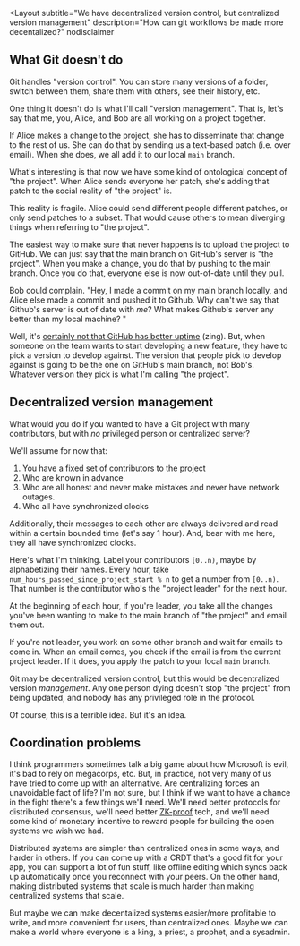 <Layout
 subtitle="We have decentralized version control, but centralized version management"
 description="How can git workflows be made more decentalized?"
 nodisclaimer
>

## What Git doesn't do

Git handles "version control". You can store many versions of a folder, switch between them, share them with others, see their history, etc. 

One thing it doesn't do is what I'll call "version management". That is, let's say that me, you, Alice, and Bob are all working on a project together. 

If Alice makes a change to the project, she has to disseminate that change to the rest of us. She can do that by sending us a text-based patch (i.e. over email). When she does, we all add it to our local `main` branch.

What's interesting is that now we have some kind of ontological concept of "the project". When Alice sends everyone her patch, she's adding that patch to the social reality of "the project" is. 

This reality is fragile. Alice could send different people different patches, or only send patches to a subset. That would cause others to mean diverging things when referring to "the project".

The easiest way to make sure that never happens is to upload the project to GitHub. We can just say that the main branch on GitHub's server is "the project". When you make a change, you do that by pushing to the main branch. Once you do that, everyone else is now out-of-date until they pull. 

Bob could complain. "Hey, I made a commit on my main branch locally, and Alice else made a commit and pushed it to Github. Why can't we say that Github's server is out of date with *me*? What makes Github's server any better than my local machine? "

Well, it's [certainly not that GitHub has better uptime](https://news.ycombinator.com/item?id=32735734) (zing). But, when someone on the team wants to start developing a new feature, they have to pick a version to develop against. The version that people pick to develop against is going to be the one on GitHub's main branch, not Bob's. Whatever version they pick is what I'm calling "the project". 

## Decentralized version management

What would you do if you wanted to have a Git project with many contributors, but with *no* privileged person or centralized server? 

We'll assume for now that: 

1. You have a fixed set of contributors to the project
2. Who are known in advance 
3. Who are all honest and never make mistakes and never have network outages. 
4. Who all have synchronized clocks

Additionally, their messages to each other are always delivered and read within a certain bounded time (let's say 1 hour). And, bear with me here, they all have synchronized clocks.

Here's what I'm thinking. Label your contributors `[0..n)`, maybe by alphabetizing their names. Every hour, take `num_hours_passed_since_project_start % n` to get a number from `[0..n)`. That number is the contributor who's the "project leader" for the next hour.

At the beginning of each hour, if you're leader, you take all the changes you've been wanting to make to the main branch of "the project" and email them out. 

If you're not leader, you work on some other branch and wait for emails to come in. When an email comes, you check if the email is from the current project leader. If it does, you apply the patch to your local `main` branch.

Git may be decentralized version control, but this would be decentralized version *management*. Any one person dying doesn't stop "the project" from being updated, and nobody has any privileged role in the protocol. 

Of course, this is a terrible idea. But it's an idea. 

## Coordination problems

I think programmers sometimes talk a big game about how Microsoft is evil, it's bad to rely on megacorps, etc. But, in practice, not very many of us have tried to come up with an alternative. Are centralizing forces an unavoidable fact of life? I'm not sure, but I think if we want to have a chance in the fight there's a few things we'll need. We'll need better protocols for distributed consensus, we'll need better [ZK-proof](https://en.wikipedia.org/wiki/Zero-knowledge_proof) tech, and we'll need some kind of monetary incentive to reward people for building the open systems we wish we had.

Distributed systems are simpler than centralized ones in some ways, and harder in others. If you can come up with a CRDT that's a good fit for your app, you can support a lot of fun stuff, like offline editing which syncs back up automatically once you reconnect with your peers. On the other hand, making distributed systems that scale is much harder than making centralized systems that scale.

But maybe we can make decentalized systems easier/more profitable to write, and more convenient for users, than centralized ones. Maybe we can make a world where everyone is a king, a priest, a prophet, and a sysadmin. 

</Layout>

